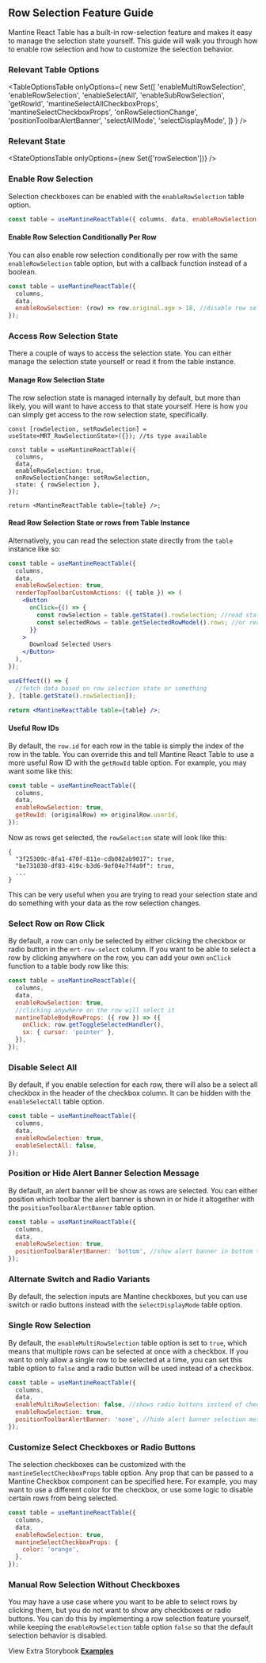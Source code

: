 
<Head>
  <title>Row Selection Feature Guide - Mantine React Table Docs</title>
  <meta
    name="description"
    content="How to add and customize row selection checkboxes in Mantine React Table"
  />
</Head>

## Row Selection Feature Guide

Mantine React Table has a built-in row-selection feature and makes it easy to manage the selection state yourself. This guide will walk you through how to enable row selection and how to customize the selection behavior.

### Relevant Table Options

<TableOptionsTable
  onlyOptions={
    new Set([
      'enableMultiRowSelection',
      'enableRowSelection',
      'enableSelectAll',
      'enableSubRowSelection',
      'getRowId',
      'mantineSelectAllCheckboxProps',
      'mantineSelectCheckboxProps',
      'onRowSelectionChange',
      'positionToolbarAlertBanner',
      'selectAllMode',
      'selectDisplayMode',
    ])
  }
/>

### Relevant State

<StateOptionsTable onlyOptions={new Set(['rowSelection'])} />

### Enable Row Selection

Selection checkboxes can be enabled with the `enableRowSelection` table option.

```jsx
const table = useMantineReactTable({ columns, data, enableRowSelection: true });
```

#### Enable Row Selection Conditionally Per Row

You can also enable row selection conditionally per row with the same `enableRowSelection` table option, but with a callback function instead of a boolean.

```jsx
const table = useMantineReactTable({
  columns,
  data,
  enableRowSelection: (row) => row.original.age > 18, //disable row selection for rows with age <= 18
});
```

### Access Row Selection State

There a couple of ways to access the selection state. You can either manage the selection state yourself or read it from the table instance.

#### Manage Row Selection State

The row selection state is managed internally by default, but more than likely, you will want to have access to that state yourself. Here is how you can simply get access to the row selection state, specifically.

```tsx
const [rowSelection, setRowSelection] = useState<MRT_RowSelectionState>({}); //ts type available

const table = useMantineReactTable({
  columns,
  data,
  enableRowSelection: true,
  onRowSelectionChange: setRowSelection,
  state: { rowSelection },
});

return <MantineReactTable table={table} />;
```

#### Read Row Selection State or rows from Table Instance

Alternatively, you can read the selection state directly from the `table` instance like so:

```jsx
const table = useMantineReactTable({
  columns,
  data,
  enableRowSelection: true,
  renderTopToolbarCustomActions: ({ table }) => (
    <Button
      onClick={() => {
        const rowSelection = table.getState().rowSelection; //read state
        const selectedRows = table.getSelectedRowModel().rows; //or read entire rows
      }}
    >
      Download Selected Users
    </Button>
  ),
});

useEffect(() => {
  //fetch data based on row selection state or something
}, [table.getState().rowSelection]);

return <MantineReactTable table={table} />;
```

#### Useful Row IDs

By default, the `row.id` for each row in the table is simply the index of the row in the table. You can override this and tell Mantine React Table to use a more useful Row ID with the `getRowId` table option. For example, you may want some like this:

```jsx
const table = useMantineReactTable({
  columns,
  data,
  enableRowSelection: true,
  getRowId: (originalRow) => originalRow.userId,
});
```

Now as rows get selected, the `rowSelection` state will look like this:

```tsx
{
  "3f25309c-8fa1-470f-811e-cdb082ab9017": true,
  "be731030-df83-419c-b3d6-9ef04e7f4a9f": true,
  ...
}
```

This can be very useful when you are trying to read your selection state and do something with your data as the row selection changes.

<EnableExample />

### Select Row on Row Click

By default, a row can only be selected by either clicking the checkbox or radio button in the `mrt-row-select` column. If you want to be able to select a row by clicking anywhere on the row, you can add your own `onClick` function to a table body row like this:

```jsx
const table = useMantineReactTable({
  columns,
  data,
  enableRowSelection: true,
  //clicking anywhere on the row will select it
  mantineTableBodyRowProps: ({ row }) => ({
    onClick: row.getToggleSelectedHandler(),
    sx: { cursor: 'pointer' },
  }),
});
```

### Disable Select All

By default, if you enable selection for each row, there will also be a select all checkbox in the header of the checkbox column. It can be hidden with the `enableSelectAll` table option.

```jsx
const table = useMantineReactTable({
  columns,
  data,
  enableRowSelection: true,
  enableSelectAll: false,
});
```

### Position or Hide Alert Banner Selection Message

By default, an alert banner will be show as rows are selected. You can either position which toolbar the alert banner is shown in or hide it altogether with the `positionToolbarAlertBanner` table option.

```jsx
const table = useMantineReactTable({
  columns,
  data,
  enableRowSelection: true,
  positionToolbarAlertBanner: 'bottom', //show alert banner in bottom toolbar instead of top
});
```

### Alternate Switch and Radio Variants

By default, the selection inputs are Mantine checkboxes, but you can use switch or radio buttons instead with the `selectDisplayMode` table option.

<EnableSwitchExample />

### Single Row Selection

By default, the `enableMultiRowSelection` table option is set to `true`, which means that multiple rows can be selected at once with a checkbox. If you want to only allow a single row to be selected at a time, you can set this table option to `false` and a radio button will be used instead of a checkbox.

```jsx
const table = useMantineReactTable({
  columns,
  data,
  enableMultiRowSelection: false, //shows radio buttons instead of checkboxes
  enableRowSelection: true,
  positionToolbarAlertBanner: 'none', //hide alert banner selection message
});
```

<SingleExample />

### Customize Select Checkboxes or Radio Buttons

The selection checkboxes can be customized with the `mantineSelectCheckboxProps` table option. Any prop that can be passed to a Mantine Checkbox component can be specified here. For example, you may want to use a different color for the checkbox, or use some logic to disable certain rows from being selected.

```jsx
const table = useMantineReactTable({
  columns,
  data,
  enableRowSelection: true,
  mantineSelectCheckboxProps: {
    color: 'orange',
  },
});
```

<CustomizeExample />

### Manual Row Selection Without Checkboxes

You may have a use case where you want to be able to select rows by clicking them, but you do not want to show any checkboxes or radio buttons. You can do this by implementing a row selection feature yourself, while keeping the `enableRowSelection` table option `false` so that the default selection behavior is disabled.

<ManualExample />

View Extra Storybook **[Examples](https://www.mantine-react-table.dev/?path=/story/features-selection-examples)**
